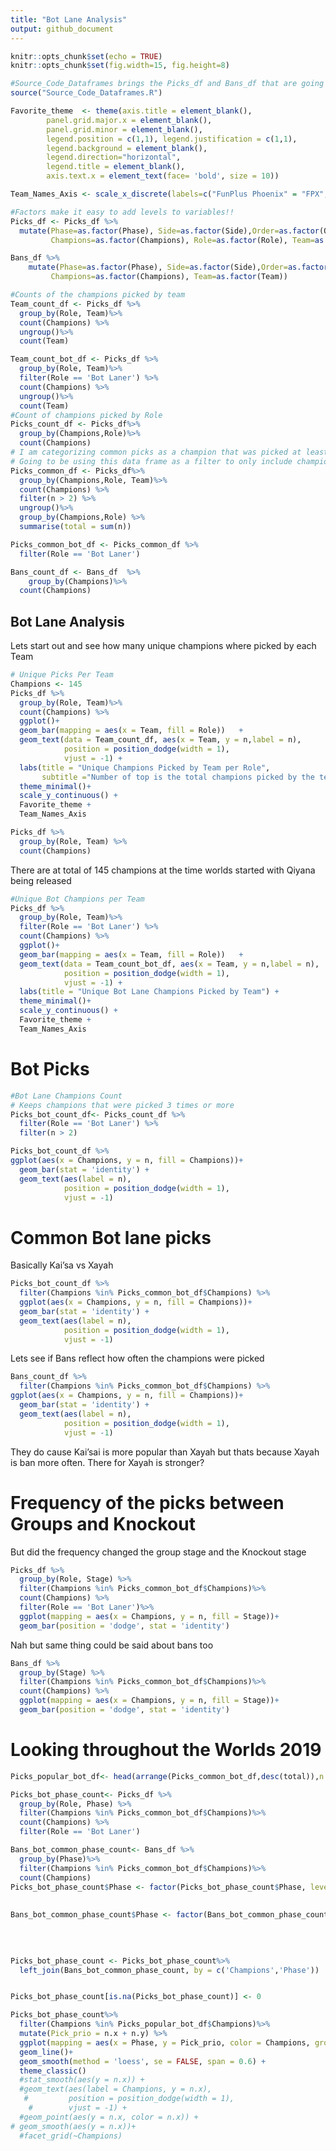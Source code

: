 ```yaml
---
title: "Bot Lane Analysis"
output: github_document
---
```


```r
knitr::opts_chunk$set(echo = TRUE)
knitr::opts_chunk$set(fig.width=15, fig.height=8)

#Source_Code_Dataframes brings the Picks_df and Bans_df that are going to be used in this R Markdown
source("Source_Code_Dataframes.R")

Favorite_theme  <- theme(axis.title = element_blank(),
        panel.grid.major.x = element_blank(),
        panel.grid.minor = element_blank(),
        legend.position = c(1,1), legend.justification = c(1,1),
        legend.background = element_blank(),
        legend.direction="horizontal",
        legend.title = element_blank(),
        axis.text.x = element_text(face= 'bold', size = 10))

Team_Names_Axis <- scale_x_discrete(labels=c("FunPlus Phoenix" = "FPX", "G2 Esports" = "G2", "SK Telecom T1" = "SKT", "Invictus Gaming" = "IG","DAMWON Gaming" = "DWG", "Splyce" =  "SPY", "Fnatic" = "FNC", "Griffin" = "GRF", "Team Liquid" = "TL", "ahq eSports Club" = "AHQ","Royal Never Give Up" = "RNG", "Clutch Gaming" = "CG", "Hong Kong Attitude" = "HKA", "Cloud9" = "C9", "J Team" = "JT", "GAM Esports" = "GAM"))

#Factors make it easy to add levels to variables!!
Picks_df <- Picks_df %>%
  mutate(Phase=as.factor(Phase), Side=as.factor(Side),Order=as.factor(Order),
         Champions=as.factor(Champions), Role=as.factor(Role), Team=as.factor(Team))

Bans_df %>%
    mutate(Phase=as.factor(Phase), Side=as.factor(Side),Order=as.factor(Order),
         Champions=as.factor(Champions), Team=as.factor(Team))

#Counts of the champions picked by team
Team_count_df <- Picks_df %>%
  group_by(Role, Team)%>%
  count(Champions) %>%
  ungroup()%>%
  count(Team)

Team_count_bot_df <- Picks_df %>%
  group_by(Role, Team)%>%
  filter(Role == 'Bot Laner') %>% 
  count(Champions) %>%
  ungroup()%>%
  count(Team)
#Count of champions picked by Role
Picks_count_df <- Picks_df%>%
  group_by(Champions,Role)%>%
  count(Champions)
# I am categorizing common picks as a champion that was picked at least 3 times by one or more teams
# Going to be using this data frame as a filter to only include champions that made it past these parameters
Picks_common_df <- Picks_df%>%
  group_by(Champions,Role, Team)%>%
  count(Champions) %>%
  filter(n > 2) %>%
  ungroup()%>%
  group_by(Champions,Role) %>%
  summarise(total = sum(n))

Picks_common_bot_df <- Picks_common_df %>%
  filter(Role == 'Bot Laner')

Bans_count_df <- Bans_df  %>%
    group_by(Champions)%>%
  count(Champions)

```

## Bot Lane Analysis

Lets start out and see how many unique champions where picked by each Team

```r
# Unique Picks Per Team
Champions <- 145 
Picks_df %>%
  group_by(Role, Team)%>%
  count(Champions) %>%
  ggplot()+
  geom_bar(mapping = aes(x = Team, fill = Role))   +
  geom_text(data = Team_count_df, aes(x = Team, y = n,label = n),
            position = position_dodge(width = 1),
            vjust = -1) +
  labs(title = "Unique Champions Picked by Team per Role",
       subtitle ="Number of top is the total champions picked by the team. The bar are separeted by color per role and legend is on the top right") +
  theme_minimal()+
  scale_y_continuous() +
  Favorite_theme +
  Team_Names_Axis

Picks_df %>%
  group_by(Role, Team) %>%
  count(Champions)
```
There are at total of 145 champions at the time worlds started with Qiyana being released
```r
#Unique Bot Champions per Team 
Picks_df %>%
  group_by(Role, Team)%>%
  filter(Role == 'Bot Laner') %>%
  count(Champions) %>%
  ggplot()+
  geom_bar(mapping = aes(x = Team, fill = Role))   +
  geom_text(data = Team_count_bot_df, aes(x = Team, y = n,label = n),
            position = position_dodge(width = 1),
            vjust = -1) +
  labs(title = "Unique Bot Lane Champions Picked by Team") +
  theme_minimal()+
  scale_y_continuous() +
  Favorite_theme +
  Team_Names_Axis
```
# Bot Picks


```r
#Bot Lane Champions Count
# Keeps champions that were picked 3 times or more
Picks_bot_count_df<- Picks_count_df %>%  
  filter(Role == 'Bot Laner') %>%
  filter(n > 2)

Picks_bot_count_df %>%
ggplot(aes(x = Champions, y = n, fill = Champions))+
  geom_bar(stat = 'identity') +
  geom_text(aes(label = n),
            position = position_dodge(width = 1),
            vjust = -1)  
```
# Common Bot lane picks
Basically Kai'sa vs Xayah

```r
Picks_bot_count_df %>%
  filter(Champions %in% Picks_common_bot_df$Champions) %>%
  ggplot(aes(x = Champions, y = n, fill = Champions))+
  geom_bar(stat = 'identity') +
  geom_text(aes(label = n),
            position = position_dodge(width = 1),
            vjust = -1)
```
Lets see if Bans reflect how often the champions were picked
```r
Bans_count_df %>%
  filter(Champions %in% Picks_common_bot_df$Champions) %>%
ggplot(aes(x = Champions, y = n, fill = Champions))+
  geom_bar(stat = 'identity') +
  geom_text(aes(label = n),
            position = position_dodge(width = 1),
            vjust = -1)
```
They do cause Kai'sai is more popular than Xayah but thats because Xayah is ban more often.
There for Xayah is stronger?

# Frequency of the picks between Groups and Knockout
But did the frequency changed the group stage and the Knockout stage
```r
Picks_df %>%
  group_by(Role, Stage) %>%
  filter(Champions %in% Picks_common_bot_df$Champions)%>%
  count(Champions) %>%
  filter(Role == 'Bot Laner')%>%
  ggplot(mapping = aes(x = Champions, y = n, fill = Stage))+
  geom_bar(position = 'dodge', stat = 'identity')
```
Nah but same thing could be said about bans too
```r
Bans_df %>%
  group_by(Stage) %>%
  filter(Champions %in% Picks_common_bot_df$Champions)%>%
  count(Champions) %>%
  ggplot(mapping = aes(x = Champions, y = n, fill = Stage))+
  geom_bar(position = 'dodge', stat = 'identity')
```
# Looking throughout the Worlds 2019
```r
Picks_popular_bot_df<- head(arrange(Picks_common_bot_df,desc(total)),n = 2)

Picks_bot_phase_count<- Picks_df %>%
  group_by(Role, Phase) %>%
  filter(Champions %in% Picks_common_bot_df$Champions)%>%
  count(Champions) %>%
  filter(Role == 'Bot Laner')

Bans_bot_common_phase_count<- Bans_df %>%
  group_by(Phase)%>%
  filter(Champions %in% Picks_common_bot_df$Champions)%>%
  count(Champions)
Picks_bot_phase_count$Phase <- factor(Picks_bot_phase_count$Phase, levels = c('Day 1','Day 2','Day 3','Day 4','Day 5',
                                                                              'Day 6','Day 7','Day 8','Tiebreakers',
                                                                              'Quarterfinals','Semifinals','Finals'))
Bans_bot_common_phase_count$Phase <- factor(Bans_bot_common_phase_count$Phase, levels = c('Day 1','Day 2','Day 3','Day 4',
                                                                                    'Day 5','Day 6','Day 7','Day 8',
                                                                                    'Tiebreakers','Quarterfinals',
                                                                                    'Semifinals','Finals'))

Picks_bot_phase_count <- Picks_bot_phase_count%>%
  left_join(Bans_bot_common_phase_count, by = c('Champions','Phase'))


Picks_bot_phase_count[is.na(Picks_bot_phase_count)] <- 0

Picks_bot_phase_count%>%
  filter(Champions %in% Picks_popular_bot_df$Champions)%>%
  mutate(Pick_prio = n.x + n.y) %>%
  ggplot(mapping = aes(x = Phase, y = Pick_prio, color = Champions, group = Champions))+
  geom_line()+
  geom_smooth(method = 'loess', se = FALSE, span = 0.6) +
  theme_classic()
  #stat_smooth(aes(y = n.x)) +
  #geom_text(aes(label = Champions, y = n.x),
   #         position = position_dodge(width = 1),
    #        vjust = -1) +
  #geom_point(aes(y = n.x, color = n.x)) +
# geom_smooth(aes(y = n.x))+
  #facet_grid(~Champions)
```

